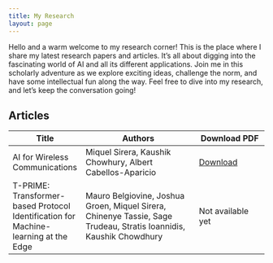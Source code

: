 ```yaml
---
title: My Research
layout: page
---
```


Hello and a warm welcome to my research corner! This is the place where I share my latest research papers and articles. It's all about digging into the fascinating world of AI and all its different applications. Join me in this scholarly adventure as we explore exciting ideas, challenge the norm, and have some intellectual fun along the way. Feel free to dive into my research, and let's keep the conversation going!

## Articles

| Title        | Authors             | Download PDF |
| ------------ | ------------------- | ------------ |
| AI for Wireless Communications | Miquel Sirera, Kaushik Chowhury, Albert Cabellos-Aparicio | [Download]({{ research/TFG.pdf }}) |
| T-PRIME: Transformer-based Protocol Identification for Machine-learning at the Edge | Mauro Belgiovine, Joshua Groen, Miquel Sirera, Chinenye Tassie, Sage Trudeau, Stratis Ioannidis, Kaushik Chowdhury | Not available yet |



